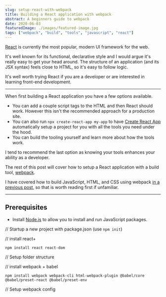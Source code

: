 ```yaml
---
slug: setup-react-with-webpack
title: Building a React application with webpack
abstract: A beginners guide to webpack
date: 2020-06-03
featuredImage: ./images/featured-image.jpg
tags: ["webpack", "build", "tools", "javascript", "react"]
---
```


[React](https://reactjs.org) is currently the most popular, modern UI framework for the web. 

It's well known for its functional, declarative style and I would argue it's really easy to get your head around.
The structure of an application (and its JSX syntax) feels close to HTML, so it's easy to follow logic.

It's well worth trying React if you are a developer or are interested in learning front-end development.

---

When first building a React application you have a few options available. 

- You can add a couple script tags to the HTML and then React should work. 
However this isn't the recommended approach for a production site.
- You can also run `npx create-react-app my-app` to have [Create React App](https://github.com/facebookincubator/create-react-app)
automatically setup a project for you with all the tools you need under the hood.
- You can build the tooling yourself and learn more about how the tools work.

I tend to recommend the last option as knowing your tools enhances your ability as a developer.

The rest of this post will cover how to setup a React application with a build tool, [webpack](https://webpack.js.org).

I have covered how to build JavaScript, HTML, and CSS using webpack [in a previous post](https://jon.haddow.me/blog/basic-setup-for-a-web-application), so that is worth reading first if unfamiliar.

---

## Prerequisites

- Install [Node.js](https://nodejs.org/en/download/) to allow you to install and run JavaScript packages.

// Startup a new project with package.json (use `npm init`)

// install react+

`npm install react react-dom`

// Setup folder structure


// install webpack + babel

`npm install webpack webpack-cli html-webpack-plugin @babel/core @babel/preset-react @babel/preset-env`

// Setup webpack config